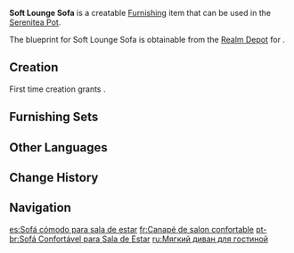 {{Furnishing Infobox
|id             = 362101
|image          = Item Soft Lounge Sofa.png
|category       = Small Furnishing
|subcategory    = Seating
|quality        = 4
|adeptal_energy = 90
|load           = 169
|reduced_load   = 127
|interaction    = Seat
|description    = A spacious, soft sofa of exquisite make. Sitting too long upon such a throne may cause one to sink in, never to return again.<br />Placing this sofa in one's living room and using it to seat guests discussing important matters can often lead to unexpected results.
|blueprint      = Realm Depot
}}
'''Soft Lounge Sofa''' is a creatable [[Furnishing]] item that can be used in the [[Serenitea Pot]].

The blueprint for Soft Lounge Sofa is obtainable from the [[Realm Depot]] for {{Item|Realm Currency|24|x=240}}.

==Creation==
First time creation grants {{Item|Trust|24|x=90}}.
{{Recipe
|type = Creation
|time = 16h
|Pine Wood = 12
|Fabric = 6
|sort = Pine Wood;Fabric
}}

==Furnishing Sets==
{{Craft Usage}}

==Other Languages==
{{Other Languages
|default_hidden = 1
|en      = Soft Lounge Sofa
|zhs     = 柔软的会客厅沙发
|zhs_rm  = Róuruǎn de Huìkètīng Shāfā
|zht     = 柔軟的會客廳沙發
|zht_rm  = Róuruǎn de Huìkètīng Shāfā
|ja      = 柔らかいラウンジソファ
|ja_rm   = Yawarakai Raunji Sofa
|ko      = 푹신한 접견실 소파
|ko_rm   = Puksinhan Jeopgyeonsil Sopa
|es      = Sofá cómodo para sala de estar
|fr      = Canapé de salon confortable
|ru      = Мягкий диван для гостиной
|th      = โซฟาห้องนั่งเล่นสุดนุ่ม
|th_rm   = 
|vi      = Sofa Êm Ái
|de      = Weiches Foyersofa
|id      = Sofa Ruang Tamu yang Empuk
|pt      = Sofá Confortável para Sala de Estar
|tr      = Rahat Kanepe
|it      = Divano comodo
}}

==Change History==
{{Change History|1.5}}

==Navigation==
{{Furnishing Navbox|interior}}

[[es:Sofá cómodo para sala de estar]]
[[fr:Canapé de salon confortable]]
[[pt-br:Sofá Confortável para Sala de Estar]]
[[ru:Мягкий диван для гостиной]]